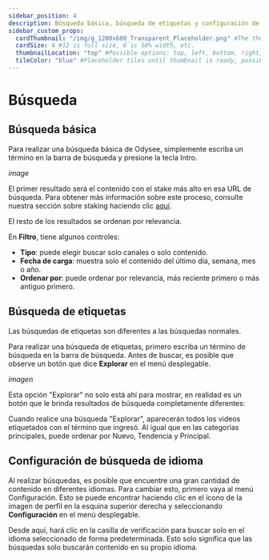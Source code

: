 ```yaml
---
sidebar_position: 4
description: Búsqueda básica, búsqueda de etiquetas y configuración de búsqueda.
sidebar_custom_props:
  cardThumbnail: "/img/g_1200x600_Transparent_Placeholder.png" #The thumbnail on the category card.
  cardSize: 4 #12 is full size, 6 is 50% width, etc.
  thumbnailLocation: "top" #Possible options: top, left, bottom, right, none
  tileColor: "blue" #Placeholder tiles until thumbnail is ready, possible options: blue, cream, darkpurple, lightpurple, mauve, orange, pink, none
---
```


# Búsqueda

## Búsqueda básica

Para realizar una búsqueda básica de Odysee, simplemente escriba un término en la barra de búsqueda y presione la tecla Intro.

*image*

El primer resultado será el contenido con el stake más alto en esa URL de búsqueda. Para obtener más información sobre este proceso, consulte nuestra sección sobre staking haciendo clic [aquí](/es/category-blockchain/category-staking/naming).

El resto de los resultados se ordenan por relevancia.

En **Filtro**, tiene algunos controles:

- **Tipo**: puede elegir buscar solo canales o solo contenido.
- **Fecha de carga**: muestra solo el contenido del último día, semana, mes o año.
- **Ordenar por**: puede ordenar por relevancia, más reciente primero o más antiguo primero.

## Búsqueda de etiquetas

Las búsquedas de etiquetas son diferentes a las búsquedas normales.

Para realizar una búsqueda de etiquetas, primero escriba un término de búsqueda en la barra de búsqueda. Antes de buscar, es posible que observe un botón que dice **Explorar** en el menú desplegable.

*imagen*

Esta opción "Explorar" no solo está ahí para mostrar, en realidad es un botón que le brinda resultados de búsqueda completamente diferentes:

Cuando realice una búsqueda "Explorar", aparecerán todos los videos etiquetados con el término que ingresó. Al igual que en las categorías principales, puede ordenar por Nuevo, Tendencia y Principal.

## Configuración de búsqueda de idioma

Al realizar búsquedas, es posible que encuentre una gran cantidad de contenido en diferentes idiomas. Para cambiar esto, primero vaya al menú Configuración. Esto se puede encontrar haciendo clic en el ícono de la imagen de perfil en la esquina superior derecha y seleccionando **Configuración** en el menú desplegable.

Desde aquí, hará clic en la casilla de verificación para buscar solo en el idioma seleccionado de forma predeterminada. Esto solo significa que las búsquedas solo buscarán contenido en su propio idioma.